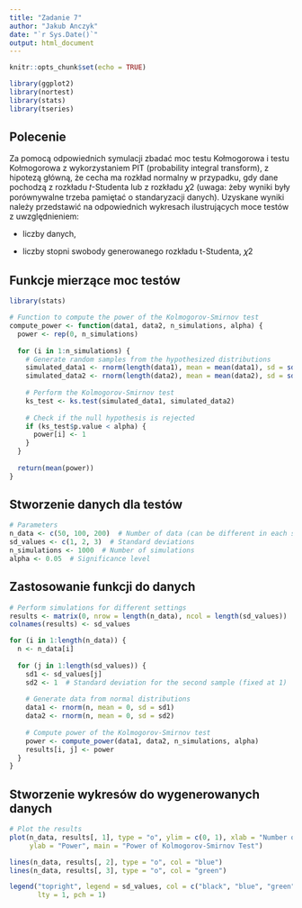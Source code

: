 ```yaml
---
title: "Zadanie 7"
author: "Jakub Anczyk"
date: "`r Sys.Date()`"
output: html_document
---
```


```r
knitr::opts_chunk$set(echo = TRUE)
```

```r
library(ggplot2)
library(nortest)
library(stats)
library(tseries)
```

## Polecenie

Za pomocą odpowiednich symulacji zbadać moc testu Kołmogorowa i testu Kołmogorowa z wykorzystaniem PIT (probability integral transform), z hipotezą główną, że cecha ma rozkład normalny w przypadku, gdy dane pochodzą z rozkładu 𝑡-Studenta lub z rozkładu 𝜒2 (uwaga: żeby wyniki były porównywalne trzeba pamiętać o standaryzacji danych). Uzyskane wyniki należy przedstawić na odpowiednich wykresach ilustrujących moce testów z uwzględnieniem:

- liczby danych,

- liczby stopni swobody generowanego rozkładu t-Studenta, 𝜒2

## Funkcje mierzące moc testów

```r
library(stats)

# Function to compute the power of the Kolmogorov-Smirnov test
compute_power <- function(data1, data2, n_simulations, alpha) {
  power <- rep(0, n_simulations)
  
  for (i in 1:n_simulations) {
    # Generate random samples from the hypothesized distributions
    simulated_data1 <- rnorm(length(data1), mean = mean(data1), sd = sd(data1))
    simulated_data2 <- rnorm(length(data2), mean = mean(data2), sd = sd(data2))
    
    # Perform the Kolmogorov-Smirnov test
    ks_test <- ks.test(simulated_data1, simulated_data2)
    
    # Check if the null hypothesis is rejected
    if (ks_test$p.value < alpha) {
      power[i] <- 1
    }
  }
  
  return(mean(power))
}

```

## Stworzenie danych dla testów

```r


# Parameters
n_data <- c(50, 100, 200)  # Number of data (can be different in each sample)
sd_values <- c(1, 2, 3)  # Standard deviations
n_simulations <- 1000  # Number of simulations
alpha <- 0.05  # Significance level

```

## Zastosowanie funkcji do danych

```r

# Perform simulations for different settings
results <- matrix(0, nrow = length(n_data), ncol = length(sd_values))
colnames(results) <- sd_values

for (i in 1:length(n_data)) {
  n <- n_data[i]
  
  for (j in 1:length(sd_values)) {
    sd1 <- sd_values[j]
    sd2 <- 1  # Standard deviation for the second sample (fixed at 1)
    
    # Generate data from normal distributions
    data1 <- rnorm(n, mean = 0, sd = sd1)
    data2 <- rnorm(n, mean = 0, sd = sd2)
    
    # Compute power of the Kolmogorov-Smirnov test
    power <- compute_power(data1, data2, n_simulations, alpha)
    results[i, j] <- power
  }
}


```

## Stworzenie wykresów do wygenerowanych danych

```r

# Plot the results
plot(n_data, results[, 1], type = "o", ylim = c(0, 1), xlab = "Number of data",
     ylab = "Power", main = "Power of Kolmogorov-Smirnov Test")

lines(n_data, results[, 2], type = "o", col = "blue")
lines(n_data, results[, 3], type = "o", col = "green")

legend("topright", legend = sd_values, col = c("black", "blue", "green"),
       lty = 1, pch = 1)

```